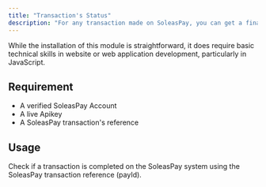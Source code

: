 ```yaml
---
title: "Transaction's Status"
description: "For any transaction made on SoleasPay, you can get a final status by feetching a transaction status endpoint."
---
```


<Note>
  While the installation of this module is straightforward, it does require basic technical skills in website or web application development, particularly in JavaScript.
</Note>

## Requirement
  * A verified SoleasPay Account
  * A live Apikey
  * A SoleasPay transaction's reference

## Usage
  Check if a transaction is completed on the SoleasPay system using the SoleasPay transaction reference (payId). 
### <a id="verify-pay-endpoint" />
